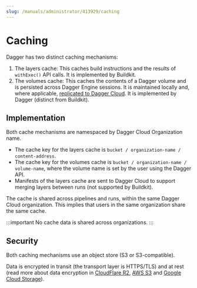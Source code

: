 ```yaml
---
slug: /manuals/administrator/413929/caching
---
```


# Caching


Dagger has two distinct caching mechanisms:

1. The layers cache: This caches build instructions and the results of `withExec()` API calls. It is implemented by Buildkit.
2. The volumes cache: This caches the contents of a Dagger volume and is persisted across Dagger Engine sessions. It is maintained locally and, where applicable, [replicated to Dagger Cloud](../../user/572923/cloud-get-started/#step-4-use-cache-volumes-with-the-experimental-dagger-cloud-cache). It is implemented by Dagger (distinct from Buildkit).

## Implementation

Both cache mechanisms are namespaced by Dagger Cloud Organization name.
- The cache key for the layers cache is `bucket / organization-name / content-address`.
- The cache key for the volumes cache is `bucket / organization-name / volume-name`, where the volume name is set by the user using the Dagger API.
- Manifests of the layers cache are sent to Dagger Cloud to support merging layers between runs (not supported by Buildkit).

The cache is shared across pipelines and runs, within the same Dagger Cloud organization. This implies that users in the same organization share the same cache.

:::important
No cache data is shared across organizations.
:::

## Security

Both caching mechanisms use an object store (S3 or S3-compatible).

Data is encrypted in transit (the transport layer is HTTPS/TLS) and at rest (read more about data encryption in [CloudFlare R2](https://developers.cloudflare.com/r2/reference/data-security/), [AWS S3](https://docs.aws.amazon.com/AmazonS3/latest/userguide/access-bucket-intro.html) and [Google Cloud Storage](https://cloud.google.com/docs/security/encryption/default-encryption)).

